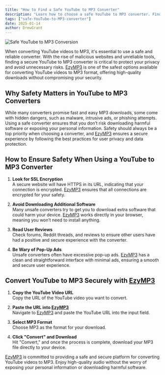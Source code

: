 ```yaml
---
title: "How to Find a Safe YouTube to MP3 Converter"
description: "Learn how to choose a safe YouTube to MP3 converter. Find reliable tools that ensure privacy, security, and high-quality MP3 downloads."
tags: ["safe-YouTube-to-MP3-converter"]
date: 2025-01-14
author: DrewGrant
---
```


![Safe YouTube to MP3 Conversion](/assets/images/blog/illustration-youtube-to-mp3-converter.webp)

When converting YouTube videos to MP3, it's essential to use a safe and reliable converter. With the rise of malicious websites and unreliable tools, finding a secure YouTube to MP3 converter is critical to protect your privacy and avoid unnecessary risks. [EzyMP3](/) is one of the safest options available for converting YouTube videos to MP3 format, offering high-quality downloads without compromising your security.

## Why Safety Matters in YouTube to MP3 Converters

While many converters promise fast and easy MP3 downloads, some come with hidden dangers, such as malware, intrusive ads, or phishing attempts. Using a safe converter ensures that you don’t risk downloading harmful software or exposing your personal information. Safety should always be a top priority when choosing a converter, and [EzyMP3](/) ensures a secure experience by following the best practices for user privacy and data protection.

## How to Ensure Safety When Using a YouTube to MP3 Converter

1. **Look for SSL Encryption**  
   A secure website will have HTTPS in its URL, indicating that your connection is encrypted. [EzyMP3](/) ensures that all connections are encrypted for your safety.

2. **Avoid Downloading Additional Software**  
   Many unsafe converters try to get you to download extra software that could harm your device. [EzyMP3](/) works directly in your browser, meaning you won’t need to install anything.

3. **Read User Reviews**  
   Check forums, Reddit threads, and reviews to ensure other users have had a positive and secure experience with the converter.

4. **Be Wary of Pop-Up Ads**  
   Unsafe converters often have excessive pop-up ads. [EzyMP3](/) has a clean and straightforward interface with minimal ads, ensuring a smooth and secure user experience.

## Convert YouTube to MP3 Securely with [EzyMP3](/)

1. **Copy the YouTube Video URL**  
   Copy the URL of the YouTube video you want to convert.

2. **Paste the URL into [EzyMP3](/)**  
   Navigate to [EzyMP3](/) and paste the YouTube URL into the input field.

3. **Select MP3 Format**  
   Choose MP3 as the format for your download.

4. **Click "Convert" and Download**  
   Hit "Convert," and once the process is complete, download your MP3 file directly to your device.

[EzyMP3](/) is committed to providing a safe and secure platform for converting YouTube videos to MP3. Enjoy high-quality audio without the worry of exposing your personal information or downloading harmful software.


